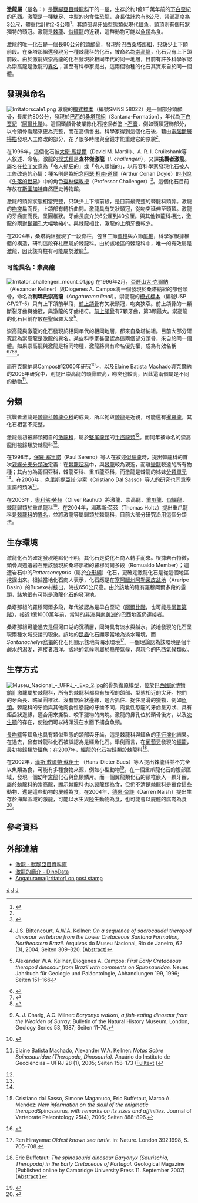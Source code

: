 {{Automatic Taxobox
| taxon = Irritator
| fossil_range = [[白堊紀|白堊紀]]前期, {{fossil_range|110}}
| image = Irritator Life Reconstruction.jpg
| image_caption = 
| authority = [[大衛·馬提爾|Martill]] ''et al.'', 1996
| type_species = '''查林傑激龍<br>''Irritator challengeri'''''
| type_species_authority = Martill ''et al.'', 1996
| synonyms =
*[[崇高龍屬|崇高龍屬]]? ''Angaturama'' <br><small>Kellner & Campos, 1996</small>
}}

'''激龍屬'''（[[屬|屬]]名：{{lang|la|''Irritator''}}）是[[獸腳亞目|獸腳亞目]][[棘龍科|棘龍科]]下的一[[屬|屬]]，生存於約1億1千萬年前的[[下白堊紀|下白堊紀]]的[[巴西|巴西]]。激龍是一種雙足、中型的[[肉食性|肉食性]]恐龍，身長估計約有8公尺，背部高度為3公尺，體重估計約2-3公噸<ref>{{Cite web |url=https://sites.google.com/site/paleofilescom/irritator |title=存档副本 |accessdate=2012-06-15 |archive-date=2013-07-31 |archive-url=https://web.archive.org/web/20130731033634/https://sites.google.com/site/paleofilescom/irritator |dead-url=no }}</ref>，其頜部與牙齒型態類似現代[[鱷魚|鱷魚]]，頭頂則有個形狀獨特的頭冠。激龍是[[棘龍|棘龍]]、[[似鱷龍|似鱷龍]]的近親，這群動物可能以[[魚類|魚類]]為食。

激龍的唯一[[化石|化石]]是一個長80公分的[[頭顱骨|頭顱骨]]，發現於巴西[[桑塔那組|桑塔那組]]，只缺少上下頜前段。在桑塔那組還發現另一種棘龍科的化石，被命名為[[崇高龍|崇高龍]]，化石只有上下頜前段。由於激龍與崇高龍的化石發現於相同年代的同一地層，目前有許多科學家認為崇高龍是激龍的[[異名|異名]]；甚至有科學家提出，這兩個物種的化石其實來自於同一個體。

==發現與命名==
[[File:Irritatorscale1.png|thumb]]
激龍的[[模式標本|模式標本]]（編號SMNS 58022）是一個部分頭顱骨，長度約80公分，發現於[[巴西|巴西]]的[[桑塔那組|桑塔那組]]（Santana-Formation），年代為[[下白堊紀|下白堊紀]]（[[阿爾比階|阿爾比階]]）。這個頭顱骨被業餘化石挖掘者塗上[[石膏|石膏]]，例如頭頂冠飾部分，以令頭骨看起來更為完整，而在高價售出。科學家得到這個化石後，藉由[[電腦斷層掃描|電腦斷層掃描]]發現人工修改的部分，花了很多時間與金錢才能重建它的原貌<ref name=Martill96/>。

在1996年，這個化石被[[大衛·馬提爾|大衛·馬提爾]]（David M. Martill）、A. R. I. Cruikshank等人敘述、命名。激龍的[[模式種|模式種]]是'''查林傑激龍'''（''I. challengeri''），又譯'''挑戰者激龍'''。屬名在[[拉丁文|拉丁文]]意為「令人抓狂的」或「令人煩惱的」，以形容科學家發現化石被人工修改過的心情；種名則是為紀念[[阿瑟·柯南·道爾|阿瑟·柯南·道爾]]（Arthur Conan Doyle）的[[小說|小說]]《[[失落的世界|失落的世界]]》中的角色[[查林傑教授|查林傑教授]]（Professor Challenger）<ref name=Martill96>{{Cite journal | last1 = Martill | first1 = D. M. | last2 = Cruickshank | first2 = A. R. I. | last3 = Frey | first3 = E. | last4 = Small | first4 = P. G. | last5 = Clarke | first5 = M. | title = A new crested maniraptoran dinosaur from the Santana Formation (Lower Cretaceous) of Brazil | url = https://archive.org/details/sim_journal-of-the-geological-society_1996-11_153/page/5 | journal = Journal of the Geological Society | volume = 153 | pages = 5 | year = 1996 | doi = 10.1144/gsjgs.153.1.0005}}</ref>。這個化石目前存放在[[斯圖加特|斯圖加特]]自然歷史博物館。

激龍的頭骨狀態相當完整，只缺少上下頜前段，是目前最完整的棘龍科頭骨。激龍的[[吻突|吻突]]扁而長，上頜部有轉折曲間。激龍具有矢狀頭冠，從吻突延伸至頭頂。激龍的牙齒直而長，呈圓椎狀。牙齒長度介於6公厘到40公厘。與其他棘龍科相比，激龍的兩對[[顳顬孔|顳顬孔]]大幅地縮小。與棘龍相比，激龍的上頜牙齒較少。

在2004年，桑塔納組發現了一段脊柱，包含三節[[薦椎|薦椎]]與六節[[尾椎|尾椎]]，科學家根據椎體的構造，研判這段脊柱應屬於棘龍科。由於該地區的棘龍科中，唯一的有效屬是激龍，因此該脊柱有可能屬於激龍<ref>{{en}}J.S. Bittencourt, A.W.A. Kellner: ''On a sequence of sacrocaudal theropod dinosaur vertebrae from the Lower Cretaceous Santana Formation, Northeastern Brazil.'' Arquivos do Museu Nacional, Rio de Janeiro, 62 (3), 2004; Seiten 309–320. ([https://archive.is/20120802142417/www.dinoweb.narod.ru/abstract0123.htm Abstract])</ref>。

===可能異名：崇高龍===
[[File:Irritator_challengeri_mount_01.jpg|thumb]]
在1996年2月，[[亞歷山大·克爾納|亞歷山大·克爾納]]（Alexander Kellner）與Diogenes A. Campos將一個發現於桑塔納組的部份頭骨，命名為'''利瑪氏崇高龍'''（''Angaturama limai''）。崇高龍的[[模式標本|模式標本]]（編號USP GP/2T-5）只有上下頜前半段，[[前上頜骨|前上頜骨]]有矢狀頭冠，吻突狹窄。前上頜骨的一顆斷裂牙齒與齒冠，與激龍的牙齒相符。[[前上頜骨|前上頜骨]]有7顆牙齒，第3顆最大。崇高龍的化石目前存放在[[聖保羅大學|聖保羅大學]]<ref name="Kellner1996">{{de}}Alexander W.A. Kellner, Diogenes A. Campos: ''First Early Cretaceous theropod dinosaur from Brazil with comments on Spirosauridae.'' Neues Jahrbuch für Geologie und Paläontologie, Abhandlungen 199, 1996; Seiten 151–166</ref>。

崇高龍與激龍的化石發現於相同年代的相同地層，都來自桑塔納組。目前大部分研究認為崇高龍是激龍的異名。某些科學家甚至認為這兩個部分頭骨，來自於同一個體。如果崇高龍與激龍是相同物種，激龍將具有命名優先權，成為有效名稱<ref name="Sereno">{{en}}{{Cite journal | last1 = Sereno | first1 = P. C. | last2 = Beck | first2 = A. L. | last3 = Dutheil | first3 = D. B. | last4 = Gado | first4 = B. | last5 = Larsson | first5 = H. C. E. | last6 = Lyon | first6 = G. H. | last7 = Marcot | first7 = J. D. | last8 = Rauhut | first8 = O. W. M. | last9 = Sadleir | first9 = R. W. | title = A Long-Snouted Predatory Dinosaur from Africa and the Evolution of Spinosaurids | journal = Science | volume = 282 | issue = 5392 | pages = 1298–302 | year = 1998 | pmid = 9812890 | doi = 10.1126/science.282.5392.1298 | bibcode = 1998Sci...282.1298S | url = http://www.sciencemag.org/cgi/reprint/282/5392/1298.pdf | access-date = 2008-12-18 | archive-date = 2009-08-24 | archive-url = https://web.archive.org/web/20090824034129/http://www.sciencemag.org/cgi/reprint/282/5392/1298.pdf | dead-url = no }}</ref><ref>{{en}}{{cite journal |last=dal Sasso |first=C. |coauthors=Maganuco, S.; Buffetaut, E.; and Mendez, M.A. |year=2005 |title=New information on the skull of the enigmatic theropod ''Spinosaurus'', with remarks on its sizes and affinities |journal=Journal of Vertebrate Paleontology |volume=25 |issue=4 |pages=888–896 |url=http://www.bioone.org/perlserv/?request=get-abstract&doi=10.1671%2F0272-4634%282005%29025%5B0888%3ANIOTSO%5D2.0.CO%3B2 |doi=10.1671/0272-4634(2005)025[0888:NIOTSO]2.0.CO;2 |access-date=2012-04-05 |archive-date=2021-03-04 |archive-url=https://web.archive.org/web/20210304233358/https://bioone.org/journals/journal-of-vertebrate-paleontology/volume-25/issue-4/0272-4634(2005)025[0888:NIOTSO]2.0.CO;2/NEW-INFORMATION-ON-THE-SKULL-OF-THE-ENIGMATIC-THEROPOD-SPINOSAURUS/10.1671/0272-4634(2005)025[0888:NIOTSO]2.0.CO;2.short |dead-url=no }}</ref><ref>{{en}}{{Cite journal | last1 = Buffetaut | first1 = E. | last2 = Ouaja | first2 = M. | title = A new specimen of Spinosaurus (Dinosauria, Theropoda) from the Lower Cretaceous of Tunisia, with remarks on the evolutionary history of the Spinosauridae | journal = Bulletin de la Société Géologique de France | volume = 173 | pages = 415 | year = 2002 | doi = 10.2113/173.5.415 | issue = 5}}</ref><ref>{{en}}A. J. Charig, A.C. Milner: ''Baryonyx walkeri, a fish-eating dinosaur from the Wealden of Surray.'' Bulletin of the Natural History Museum, London, Geology Series 53, 1987; Seiten 11–70.</ref>。

而在克爾納與Campos的2000年研究<ref>{{en}}{{Cite journal | last1 = Kellner | first1 = A. W. A. | last2 = Campos | first2 = D. A. | title = Brief review of dinosaur studies and perspectives in Brazil | journal = Anais da Academia Brasileira de Ciências | volume = 72 | year = 2000 | doi = 10.1590/S0001-37652000000400005 | issue = 4 | pages = 509 }}</ref>>，以及Elaine Batista Machado與克爾納的2005年研究中，則提出崇高龍的頭骨較高，吻突也較高，因此這兩個屬是不同的動物<ref>{{es}}Elaine Batista Machado, Alexander W.A. Kellner: ''Notas Sobre Spinosauridae (Theropoda, Dinosauria).'' Anuário do Instituto de Geociências – UFRJ 28 (1), 2005; Seiten 158–173 ([http://www.anuario.igeo.ufrj.br/anuario_2005_1/Anuario_2005v01_158_173.pdf Fulltext] {{Wayback|url=http://www.anuario.igeo.ufrj.br/anuario_2005_1/Anuario_2005v01_158_173.pdf |date=20110706162150 }})</ref>。

==分類==
{{userboxtop|align=right|bordercolor=lightgray|toptext=[[棘龍科|棘龍科]]的[[演化樹|演化樹]]}}
{{clade| style=font-size:80%;line-height:80%
|label1=   棘龍科    
   |1={{clade
      |1=  ?''[[吉蘭泰龍|吉蘭泰龍]]'' 
      |2=  ?''[[鱷龍_(恐龍)|鱷龍]]'' 
      |3={{clade
         |label1=  重爪龍亞科    
         |1={{clade
            |1=  ''[[重爪龍|重爪龍]]''  
            |2=  ''[[脊飾龍|脊飾龍]]''  
            |3=  ''[[似鱷龍|似鱷龍]]''   }}
             }}
      |4={{clade
         |label1=  棘龍亞科    
            |1={{clade
               |1=  '''''激龍'''''  
               |2=  ''[[崇高龍|崇高龍]]''  
               |3=  ?''[[暹羅龍|暹羅龍]]''  
               |4=  ''[[棘龍|棘龍]]''  
}} }} }} }}
{{userboxbottom}}
挑戰者激龍是[[棘龍科|棘龍科]][[棘龍亞科|棘龍亞科]]的成員，所以牠與[[棘龍|棘龍]]是近親，可能還有[[暹羅龍|暹羅龍]]，其化石相當不完整。

激龍最初被歸類獨自的[[激龍科|激龍科]]，屬於[[堅尾龍類|堅尾龍類]]的[[手盜龍類|手盜龍類]]<ref name=Martill96/>。而同年被命名的崇高龍則被歸類於棘龍科<ref name=Kellner1996/>。

在1998年，[[保羅·塞里諾|保羅·塞里諾]]（Paul Sereno）等人在敘述[[似鱷龍|似鱷龍]]時，提出棘龍科的首次[[親緣分支分類法|親緣分支分類法]]定義：在[[棘龍超科|棘龍超科]]中，與[[棘龍|棘龍]]較為親近，而離[[蠻龍|蠻龍]]較遠的所有物種；其內分為兩個亞科，棘龍亞科、重爪龍亞科，而激龍是棘龍的姊妹[[分類單元|分類單元]]<ref name="Sereno"/>。在2006年，[[克里斯提亞諾·沙索|克里斯提亞諾·沙索]]（Cristiano Dal Sasso）等人的研究也同意塞里諾的類法<ref name="del Sasso">{{en}}Cristiano dal Sasso, Simone Maganuco, Eric Buffetaut, Marco A. Mendez: ''New information on the skull of the enigmatic theropod ''Spinosaurus'', with remarks on its sizes and affinities.'' Journal of Vertebrate Paleontology 25(4), 2006; Seiten 888–896.</ref>。

在2003年，[[奧利佛·勞赫|奧利佛·勞赫]]（Oliver Rauhut）將激龍、崇高龍、[[重爪龍|重爪龍]]、[[似鱷龍|似鱷龍]]、[[棘龍|棘龍]]歸類於[[重爪龍科|重爪龍科]]<ref>{{en}}{{Cite book | last1 = Rauhut | first1 = Oliver W. M. | title = The interrelationships and evolution of basal theropod dinosaurs | year = 2003 | publisher = The Palaeontological Association | location = London, [England] | isbn = 0-901702-79-X }}</ref>。在2004年，[[湯瑪斯·荷茲|湯瑪斯·荷茲]]（Thomas Holtz）提出重爪龍科是[[棘龍科|棘龍科]]的[[異名|異名]]，並將激龍等屬歸類於棘龍科，目前大部分研究沿用這個分類法。

==生存環境==
激龍化石的確定發現地點仍不明，其化石是從化石商人轉手而來。根據岩石特徵，頭骨與週遭岩石應該發現於桑塔那組的羅穆阿爾多段（Romualdo Member）；週遭岩石中的''Pattersoncypris''（屬於[[介形綱|介形綱]]）化石，更確定激龍化石是從這個地區挖掘出來。根據當地化石商人表示，化石應是在[[塞阿臘州|塞阿臘州]][[阿勒萊皮盆地|阿勒萊皮盆地]]（Araripe Basin）的Buxexe村挖出，海拔650公尺高。由於該地的確有羅穆阿爾多段的露頭，該地很有可能是激龍化石的發現地。

桑塔那組的羅穆阿爾多段，年代被認為是早白堊紀（[[阿爾比階|阿爾比階]]，也可能是[[阿普第階|阿普第階]]），接近1億1000萬年前，當時的[[非洲|非洲]]與[[南美洲|南美洲]]的巴西地區仍連接者。

桑塔那組可能過去是個河口湖的沉積層，同時具有淡水與鹹水。該地發現的化石呈現兩種水域交接的現象。該地的[[昆蟲|昆蟲]]化石顯示當地為淡水環境，而''Santanachelys''[[烏龜|烏龜]]的化石則顯示該地有海水環境<ref>{{en}}Ren Hirayama: ''Oldest known sea turtle.'' in: Nature. London 392.1998, S. 705–708.</ref>。一個理論認為該環境是個半鹹水的[[潟湖|潟湖]]，連接者海洋。該地的氣候則屬於[[熱帶|熱帶]]氣候，與現今的巴西氣候類似。

==生存方式==
[[File:Museu_Nacional_-_UFRJ_-_Exp_2.jpg|thumb]]的骨架復原模型，位於[[巴西國家博物館|巴西國家博物館]]]]
激龍屬於棘龍科，所有的棘龍科都具有狹窄的頜部、型態相近的尖牙。牠們的牙齒長、略呈圓椎狀、沒有鋸齒狀邊緣，適合抓住、捉住易滑的獵物，例如[[魚類|魚類]]。棘龍科的牙齒與其他肉食性恐龍的牙齒不同，肉食性恐龍的牙齒呈刃狀、具有鉅齒狀邊緣，適合用來撕裂、咬下獵物的肉塊。激龍的鼻孔位於頭骨後方，以及[[次生顎|次生顎]]的存在，使牠們可以將頭浸在水面下捕食魚類。

[[長吻鱷|長吻鱷]]等鱷魚也具有類似型態的頜部與牙齒，這是棘龍科與鱷魚的[[平行演化|平行演化]]結果。在過去，曾有棘龍科化石被誤認為是鱷魚化石。舉例而言，在[[葡萄牙|葡萄牙]]發現的[[鱷龍_(恐龍)|鱷龍]]，最初被歸類於鱷魚；在2007年，鱷龍的化石被歸類於棘龍科<ref name="Buffetaut">{{en}}Eric Buffetaut: ''The spinosaurid dinosaur Baryonyx (Saurischia, Theropoda) in the Early Cretaceous of Portugal.'' Geological Magazine (Published online by Cambridge University Press 11. September 2007) ([http://journals.cambridge.org/action/displayAbstract;jsessionid=9ABC422F693B1DB482ED95F3BD4DA51A.tomcat1?fromPage=online&aid=1333416 Abstract] {{Wayback|url=http://journals.cambridge.org/action/displayAbstract;jsessionid=9ABC422F693B1DB482ED95F3BD4DA51A.tomcat1?fromPage=online&aid=1333416 |date=20080919092109 }})</ref>。

在2002年，[[漢斯·戴爾特·蘇伊士|漢斯·戴爾特·蘇伊士]] （Hans-Dieter Sues）等人提出棘龍科並不完全以魚類為食，可能有多種食物來源，例如小型動物<ref>{{en}}{{Cite journal | last1 = Sues | first1 = H. D. | last2 = Frey | first2 = E. | last3 = Martill | first3 = D. M. | last4 = Scott | first4 = D. M. | title = Irritator challengeri, a Spinosaurid (Dinosauria: Theropoda) from the Lower Cretaceous of Brazil | journal = Journal of Vertebrate Paleontology | volume = 22 | pages = 535 | year = 2002 | doi = 10.1671/0272-4634(2002)022[0535:ICASDT]2.0.CO;2 | issue = 3}}</ref>。在一個重爪龍化石的腹部區域，發現一個幼年[[禽龍|禽龍]]化石與魚類鱗片。而一個翼龍類化石的頸椎嵌入一顆牙齒，屬於棘龍科的崇高龍，顯示棘龍科也以翼龍類為食，但仍不清楚棘龍科是獵食這些動物，還是這些動物的屍體為食。在2004年，[[德恩·奈許|德恩·奈許]]（Darren Naish）提出生存於海岸區域的激龍，可能以水生與陸生動物為食，也可能會以屍體的腐肉為食<ref>{{en}}{{Cite journal | last1 = Naish | first1 = D. | last2 = Martill | first2 = D. M. | last3 = Frey | first3 = E. | title = Ecology, Systematics and Biogeographical Relationships of Dinosaurs, Including a New Theropod, from the Santana Formation (?Albian, Early Cretaceous) of Brazil | journal = Historical Biology: A Journal of Paleobiology | volume = 16 | pages = 57 | year = 2004 | doi = 10.1080/08912960410001674200 | issue = 2–4}}</ref>。

==參考資料==
{{Reflist}}

==外部連結==
*[https://archive.is/20121220002715/home.comcast.net/~eoraptor/Megalosauroidea.htm%23Irritatorchallengeri 激龍 - 獸腳亞目資料庫]
*[http://www.dinodata.org/index.php?option=com_content&task=view&id=6689&Itemid=67 激龍的簡介 - DinoData] {{Wayback|url=http://www.dinodata.org/index.php?option=com_content&task=view&id=6689&Itemid=67 |date=20160304202415 }}
*[http://www.paleophilatelie.eu/description/stamps/brazil_1995.html Angaturama(Irritator) on post stamp ] {{Wayback|url=http://www.paleophilatelie.eu/description/stamps/brazil_1995.html |date=20150910052339 }}
{{Taxonbar|from=Q131211}}

[[Category:下白堊紀恐龍|J]]
[[Category:南美洲恐龍|J]]
[[Category:棘龍科|J]]